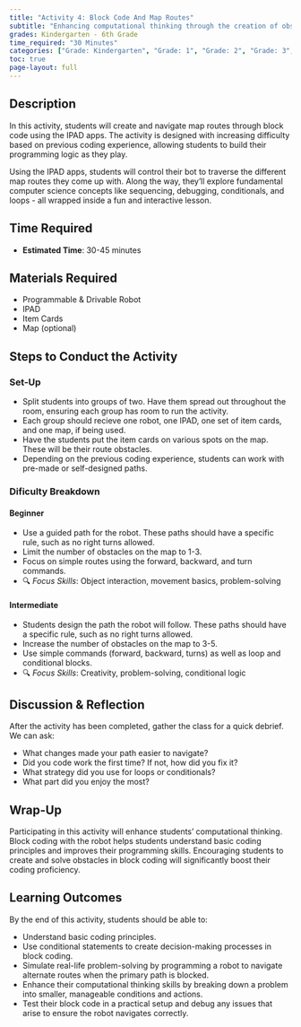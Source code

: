 ```yaml
---
title: "Activity 4: Block Code And Map Routes"
subtitle: "Enhancing computational thinking through the creation of obstacles and routes through block coding and conditional statements."
grades: Kindergarten - 6th Grade
time_required: "30 Minutes"
categories: ["Grade: Kindergarten", "Grade: 1", "Grade: 2", "Grade: 3", "Grade: 4", "Grade: 5", "Grade: 6", "Time: 30 Minutes"]
toc: true
page-layout: full
---
```


## Description

In this activity, students will create and navigate map routes through block code using the IPAD apps. The activity is designed with increasing difficulty based on previous coding experience, allowing students to build their programming logic as they play.

Using the IPAD apps, students will control their bot to traverse the different map routes they come up with. Along the way, they'll explore fundamental computer science concepts like sequencing, debugging, conditionals, and loops - all wrapped inside a fun and interactive lesson.

## Time Required

- **Estimated Time**: 30-45 minutes

## Materials Required

- Programmable & Drivable Robot
- IPAD
- Item Cards
- Map (optional)

## Steps to Conduct the Activity

### Set-Up

- Split students into groups of two. Have them spread out throughout the room, ensuring each group has room to run the activity.  
- Each group should recieve one robot, one IPAD, one set of item cards, and one map, if being used.
- Have the students put the item cards on various spots on the map. These will be their route obstacles.
- Depending on the previous coding experience, students can work with pre-made or self-designed paths.

### Dificulty Breakdown

#### Beginner
- Use a guided path for the robot. These paths should have a specific rule, such as no right turns allowed.
- Limit the number of obstacles on the map to 1-3.
- Focus on simple routes using the forward, backward, and turn commands.
- 🔍 *Focus Skills*: Object interaction, movement basics, problem-solving

#### Intermediate
- Students design the path the robot will follow. These paths should have a specific rule, such as no right turns allowed.
- Increase the number of obstacles on the map to 3-5.
- Use simple commands (forward, backward, turns) as well as loop and conditional blocks.
- 🔍 *Focus Skills*: Creativity, problem-solving, conditional logic

## Discussion & Reflection

After the activity has been completed, gather the class for a quick debrief. We can ask:

- What changes made your path easier to navigate?
- Did you code work the first time? If not, how did you fix it?
- What strategy did you use for loops or conditionals?
- What part did you enjoy the most?

## Wrap-Up

Participating in this activity will enhance students' computational thinking. Block coding with the robot helps students understand basic coding principles and improves their programming skills. Encouraging students to create and solve obstacles in block coding will significantly boost their coding proficiency.

## Learning Outcomes

By the end of this activity, students should be able to:

- Understand basic coding principles.
- Use conditional statements to create decision-making processes in block coding.
- Simulate real-life problem-solving by programming a robot to navigate alternate routes when the primary path is blocked.
- Enhance their computational thinking skills by breaking down a problem into smaller, manageable conditions and actions.
- Test their block code in a practical setup and debug any issues that arise to ensure the robot navigates correctly.

